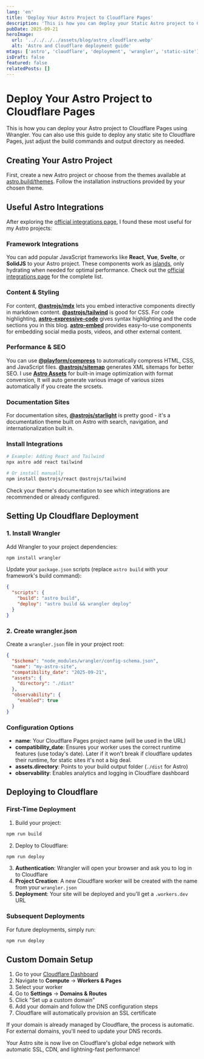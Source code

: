 ```yaml
---
lang: 'en'
title: 'Deploy Your Astro Project to Cloudflare Pages'
description: 'This is how you can deploy your Static Astro project to Cloudflare Pages using Wrangler.'
pubDate: 2025-09-21
heroImage:
  url: '../../../../assets/blog/astro_cloudflare.webp'
  alt: 'Astro and Cloudflare deployment guide'
mtags: ['astro', 'cloudflare', 'deployment', 'wrangler', 'static-site']
isDraft: false
featured: false
relatedPosts: []
---
```



# Deploy Your Astro Project to Cloudflare Pages

This is how you can deploy your Astro project to Cloudflare Pages using Wrangler. You can also use this guide to deploy any static site to Cloudflare Pages, just adjust the build commands and output directory as needed.

## Creating Your Astro Project

First, create a new Astro project or choose from the themes available at [astro.build/themes](https://astro.build/themes/). Follow the installation instructions provided by your chosen theme.

## Useful Astro Integrations

After exploring the [official integrations page](https://astro.build/integrations/), I found these most useful for my Astro projects:

### Framework Integrations

You can add popular JavaScript frameworks like **React**, **Vue**, **Svelte**, or **SolidJS** to your Astro project. These components work as [islands](https://docs.astro.build/en/concepts/islands/), only hydrating when needed for optimal performance. Check out the [official integrations page](https://astro.build/integrations/) for the complete list.

### Content & Styling

For content, **[@astrojs/mdx](https://docs.astro.build/en/guides/integrations-guide/mdx/)** lets you embed interactive components directly in markdown content. **[@astrojs/tailwind](https://docs.astro.build/en/guides/integrations-guide/tailwind/)** is good for CSS. For code highlighting, **[astro-expressive-code](https://expressive-code.com/)** gives syntax highlighting and the code sections you in this blog. **[astro-embed](https://astro-embed.netlify.app/)** provides easy-to-use components for embedding social media posts, videos, and other external content.

### Performance & SEO

You can use **[@playform/compress](https://github.com/PlayForm/Compress)** to automatically compress HTML, CSS, and JavaScript files. **[@astrojs/sitemap](https://docs.astro.build/en/guides/integrations-guide/sitemap/)** generates XML sitemaps for better SEO. I use **[Astro Assets](https://docs.astro.build/en/guides/assets/)** for built-in image optimization with format conversion, It will auto generate various image of various sizes automatically if you create the srcsets.

### Documentation Sites

For documentation sites, **[@astrojs/starlight](https://starlight.astro.build/)** is pretty good - it's a documentation theme built on Astro with search, navigation, and internationalization built in.

### Install Integrations

```bash
# Example: Adding React and Tailwind
npx astro add react tailwind

# Or install manually
npm install @astrojs/react @astrojs/tailwind
```

<InfoAlert>
  Check your theme's documentation to see which integrations are recommended or
  already configured.
</InfoAlert>

## Setting Up Cloudflare Deployment

### 1. Install Wrangler

Add Wrangler to your project dependencies:

```bash
npm install wrangler
```

Update your `package.json` scripts (replace `astro build` with your framework's build command):

```json
{
  "scripts": {
    "build": "astro build",
    "deploy": "astro build && wrangler deploy"
  }
}
```

### 2. Create wrangler.json

Create a `wrangler.json` file in your project root:

```json
{
  "$schema": "node_modules/wrangler/config-schema.json",
  "name": "my-astro-site",
  "compatibility_date": "2025-09-21",
  "assets": {
    "directory": "./dist"
  },
  "observability": {
    "enabled": true
  }
}
```

### Configuration Options

- **name**: Your Cloudflare Pages project name (will be used in the URL)
- **compatibility_date**: Ensures your worker uses the correct runtime features (use today's date). Later if it won't break if cloudflare updates their runtime, for static sites it's not a big deal.
- **assets.directory**: Points to your build output folder (`./dist` for Astro)
- **observability**: Enables analytics and logging in Cloudflare dashboard

## Deploying to Cloudflare

### First-Time Deployment

1. Build your project:

```bash
npm run build
```

2. Deploy to Cloudflare:

```bash
npm run deploy
```

3. **Authentication**: Wrangler will open your browser and ask you to log in to Cloudflare
4. **Project Creation**: A new Cloudflare worker will be created with the name from your `wrangler.json`
5. **Deployment**: Your site will be deployed and you'll get a `.workers.dev` URL

### Subsequent Deployments

For future deployments, simply run:

```bash
npm run deploy
```

## Custom Domain Setup

1. Go to your [Cloudflare Dashboard](https://dash.cloudflare.com/)
2. Navigate to **Compute** → **Workers & Pages**
3. Select your worker
4. Go to **Settings** → **Domains & Routes**
5. Click "Set up a custom domain"
6. Add your domain and follow the DNS configuration steps
7. Cloudflare will automatically provision an SSL certificate

<InfoAlert>
  If your domain is already managed by Cloudflare, the process is automatic. For
  external domains, you'll need to update your DNS records.
</InfoAlert>

Your Astro site is now live on Cloudflare's global edge network with automatic SSL, CDN, and lightning-fast performance!
